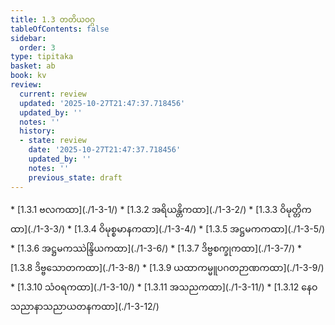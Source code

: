 ```yaml
---
title: 1.3 တတိယဝဂ္ဂ
tableOfContents: false
sidebar:
  order: 3
type: tipitaka
basket: ab
book: kv
review:
  current: review
  updated: '2025-10-27T21:47:37.718456'
  updated_by: ''
  notes: ''
  history:
  - state: review
    date: '2025-10-27T21:47:37.718456'
    updated_by: ''
    notes: ''
    previous_state: draft
---
```



<ReviewStatus review={frontmatter.review} showDetails={true} />

<HypothesisAnnotation frontmatter={frontmatter} />

<DynamicBreadcrumb />



<TableOfContents book="kv" section="1.3">
* [1.3.1 ဗလကထာ](./1-3-1/)
* [1.3.2 အရိယန္တိကထာ](./1-3-2/)
* [1.3.3 ဝိမုတ္တိကထာ](./1-3-3/)
* [1.3.4 ဝိမုစ္စမာနကထာ](./1-3-4/)
* [1.3.5 အဋ္ဌမကကထာ](./1-3-5/)
* [1.3.6 အဋ္ဌမကဿဲန္ဒြိယကထာ](./1-3-6/)
* [1.3.7 ဒိဗ္ဗစက္ခုကထာ](./1-3-7/)
* [1.3.8 ဒိဗ္ဗသောတကထာ](./1-3-8/)
* [1.3.9 ယထာကမ္မူပဂတဉာဏကထာ](./1-3-9/)
* [1.3.10 သံဝရကထာ](./1-3-10/)
* [1.3.11 အသညကထာ](./1-3-11/)
* [1.3.12 နေဝသညာနာသညာယတနကထာ](./1-3-12/)
</TableOfContents>